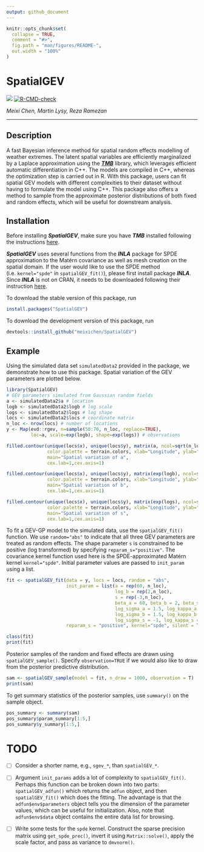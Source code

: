 ```yaml
---
output: github_document
---
```


<!-- README.md is generated from README.Rmd. Please edit that file -->

```r
knitr::opts_chunk$set(
  collapse = TRUE,
  comment = "#>",
  fig.path = "man/figures/README-",
  out.width = "100%"
)
```

# SpatialGEV

<!-- badges: start -->
[![](https://www.r-pkg.org/badges/version/SpatialGEV)](https://cran.r-project.org/package=SpatialGEV)
[![R-CMD-check](https://github.com/meixichen/SpatialGEV/workflows/R-CMD-check/badge.svg)](https://github.com/meixichen/SpatialGEV/actions)
<!-- badges: end -->

*Meixi Chen, Martin Lysy, Reza Ramezan*

---

## Description

A fast Bayesian inference method for spatial random effects modelling of weather extremes. 
The latent spatial variables are efficiently marginalized by a Laplace approximation using the 
[***TMB***](https://github.com/kaskr/adcomp) library, which leverages efficient automatic 
differentiation in C++. The models are compiled in C++, whereas the optimization step is carried 
out in R. With this package, users can fit spatial GEV models with different complexities to 
their dataset without having to formulate the model using C++.  This package also offers a 
method to sample from the approximate posterior distributions of both fixed and random effects, 
which will be useful for downstream analysis.

## Installation

Before installing ***SpatialGEV***, make sure you have ***TMB*** installed following the instructions [here](https://github.com/kaskr/adcomp/wiki/Download). 

***SpatialGEV*** uses several functions from the ***INLA*** package for SPDE approximation to the Matérn covariance as well as mesh creation on the spatial domain. If the user would like to use the SPDE method (i.e. `kernel="spde"` in `spatialGEV_fit()`), please first install package ***INLA***. Since ***INLA*** is not on CRAN, it needs to be downloaded following their instruction [here](https://www.r-inla.org/download-install).

To download the stable version of this package, run
```r
install.packages("SpatialGEV")
```

To download the development version of this package, run 
```r
devtools::install_github("meixichen/SpatialGEV")
```

## Example
Using the simulated data set `simulatedData2` provided in the package, we demonstrate how to use this package. Spatial variation of the GEV parameters are plotted below.

```r
library(SpatialGEV)
# GEV parameters simulated from Gaussian random fields
a <- simulatedData2$a # location
logb <- simulatedData2$logb # log scale
logs <- simulatedData2$logs # log shape
locs <- simulatedData2$locs # coordinate matrix
n_loc <- nrow(locs) # number of locations
y <- Map(evd::rgev, n=sample(50:70, n_loc, replace=TRUE),
         loc=a, scale=exp(logb), shape=exp(logs)) # observations

filled.contour(unique(locs$x), unique(locs$y), matrix(a, ncol=sqrt(n_loc)), 
               color.palette = terrain.colors, xlab="Longitude", ylab="Latitude", 
               main="Spatial variation of a",
               cex.lab=1,cex.axis=1)

filled.contour(unique(locs$x), unique(locs$y), matrix(exp(logb), ncol=sqrt(n_loc)), 
               color.palette = terrain.colors, xlab="Longitude", ylab="Latitude", 
               main="Spatial variation of b",
               cex.lab=1,cex.axis=1)

filled.contour(unique(locs$x), unique(locs$y), matrix(exp(logs), ncol=sqrt(n_loc)),
               color.palette = terrain.colors, xlab="Longitude", ylab="Latitude",
               main="Spatial variation of s",
               cex.lab=1,cex.axis=1)
```

To fit a GEV-GP model to the simulated data, use the `spatialGEV_fit()` function. We use `random="abs"` to indicate that all three GEV parameters are treated as random effects. The shape parameter `s` is constrained to be positive (log transformed) by specifying `reparam_s="positive"`. The covariance kernel function used here is the SPDE-approximated Matérn kernel `kernel="spde"`. Initial parameter values are passed to `init_param` using a list.

```r
fit <- spatialGEV_fit(data = y, locs = locs, random = "abs",
                      init_param = list(a = rep(60, n_loc),
                                        log_b = rep(2,n_loc),
                                        s = rep(-3,n_loc),
                                        beta_a = 60, beta_b = 2, beta_s = -2,
                                        log_sigma_a = 1.5, log_kappa_a = -2,
                                        log_sigma_b = 1.5, log_kappa_b = -2,
                                        log_sigma_s = -1, log_kappa_s = -2),
                      reparam_s = "positive", kernel="spde", silent = TRUE)

class(fit)
print(fit)
```

Posterior samples of the random and fixed effects are drawn using `spatialGEV_sample()`. Specify `observation=TRUE` if we would also like to draw from the posterior predictive distribution.

```r
sam <- spatialGEV_sample(model = fit, n_draw = 1000, observation = T)
print(sam)
```

To get summary statistics of the posterior samples, use `summary()` on the sample object.
```r
pos_summary <- summary(sam)
pos_summary$param_summary[1:5,]
pos_summary$y_summary[1:5,]
```


# TODO
- [ ] Consider a shorter name, e.g., `sgev_*`, than `spatialGEV_*`.

- [ ] Argument `init_params` adds a lot of complexity to `spatialGEV_fit()`.  Perhaps this function can be broken down into two parts: `spatialGEV_adfun()` which returns the `adfun` object, and then `spatialGEV_fit()` which does the fitting.  The advantage is that the `adfun$env$parameters` object tells you the dimension of the parameter values, which can be useful for initialization.  Also, note that `adfun$env$data` object contains the entire data list for browsing.

- [ ] Write some tests for the `spde` kernel.  Construct the sparse precision matrix using `get_spde_prec()`, invert it using `Matrix::solve()`, apply the scale factor, and pass as variance to `dmvnorm()`.
